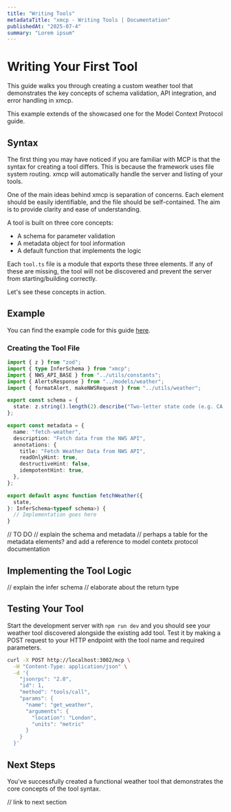 ```yaml
---
title: "Writing Tools"
metadataTitle: "xmcp - Writing Tools | Documentation"
publishedAt: "2025-07-4"
summary: "Lorem ipsum"
---
```


# Writing Your First Tool

This guide walks you through creating a custom weather tool that demonstrates the key concepts of schema validation, API integration, and error handling in xmcp.

This example extends of the showcased one for the Model Context Protocol guide.

## Syntax

The first thing you may have noticed if you are familiar with MCP is that the syntax for creating a tool differs. This is because the framework uses file system routing. xmcp will automatically handle the server and listing of your tools.

One of the main ideas behind xmcp is separation of concerns. Each element should be easily identifiable, and the file should be self-contained. The aim is to provide clarity and ease of understanding.

A tool is built on three core concepts:

- A schema for parameter validation
- A metadata object for tool information
- A default function that implements the logic

Each `tool.ts` file is a module that exports these three elements. If any of these are missing, the tool will not be discovered and prevent the server from starting/building correctly.

Let's see these concepts in action.

## Example

You can find the example code for this guide [here](https://github.com/basementstudio/xmcp/blob/main/examples/tutorial).

### Creating the Tool File

```ts filename="src/tools/fetch-weather.ts"
import { z } from "zod";
import { type InferSchema } from "xmcp";
import { NWS_API_BASE } from "../utils/constants";
import { AlertsResponse } from "../models/weather";
import { formatAlert, makeNWSRequest } from "../utils/weather";

export const schema = {
  state: z.string().length(2).describe("Two-letter state code (e.g. CA, NY)"),
};

export const metadata = {
  name: "fetch-weather",
  description: "Fetch data from the NWS API",
  annotations: {
    title: "Fetch Weather Data from NWS API",
    readOnlyHint: true,
    destructiveHint: false,
    idempotentHint: true,
  },
};

export default async function fetchWeather({
  state,
}: InferSchema<typeof schema>) {
  // Implementation goes here
}
```

// TO DO
// explain the schema and metadata
// perhaps a table for the metadata elements? and add a reference to model contetx protocol documentation

## Implementing the Tool Logic

// explain the infer schema
// elaborate about the return type

## Testing Your Tool

Start the development server with `npm run dev` and you should see your weather tool discovered alongside the existing add tool. Test it by making a POST request to your HTTP endpoint with the tool name and required parameters.

```bash
curl -X POST http://localhost:3002/mcp \
  -H "Content-Type: application/json" \
  -d '{
    "jsonrpc": "2.0",
    "id": 1,
    "method": "tools/call",
    "params": {
      "name": "get_weather",
      "arguments": {
        "location": "London",
        "units": "metric"
      }
    }
  }'
```

## Next Steps

You've successfully created a functional weather tool that demonstrates the core concepts of the tool syntax.

// link to next section

